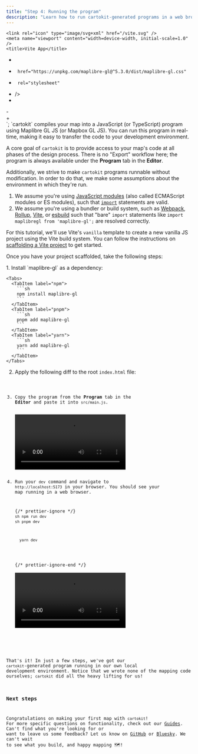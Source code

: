 ```yaml
---
title: "Step 4: Running the program"
description: "Learn how to run cartokit-generated programs in a web browser."
---
```




    <link rel="icon" type="image/svg+xml" href="/vite.svg" />
    <meta name="viewport" content="width=device-width, initial-scale=1.0" />
    <title>Vite App</title>
+    <link
+      href="https://unpkg.com/maplibre-gl@^5.3.0/dist/maplibre-gl.css"
+      rel="stylesheet"
+    />
+    <style>
+      body {
+        margin: 0;
+        padding: 0;
+      }
+
+      #map {
+        position: absolute;
+        top: 0;
+        bottom: 0;
+        width: 100%;
+      }
+    </style>
  </head>
  <body>
-    <div id="app"></div>
+    <div id="map"></div>
    <script type="module" src="/main.js"></script>
  </body>
</html>
`;

<Topline>
  `cartokit` compiles your map into a JavaScript (or TypeScript) program using
  Maplibre GL JS (or Mapbox GL JS). You can run this program in real-time,
  making it easy to transfer the code to your development environment.
</Topline>

A core goal of `cartokit` is to provide access to your map's code at all phases of the design process. There is no "Export" workflow here; the program is always available under the **Program** tab in the **Editor**.

Additionally, we strive to make `cartokit` programs runnable without modification. In order to do that, we make some assumptions about the environment in which they're run.

1. We assume you're using [JavaScript modules](https://developer.mozilla.org/en-US/docs/Web/JavaScript/Guide/Modules) (also called ECMAScript modules or ES modules), such that [`import`](https://developer.mozilla.org/en-US/docs/Web/JavaScript/Reference/Statements/import) statements are valid.
2. We assume you're using a bundler or build system, such as [Webpack](https://webpack.js.org/), [Rollup](https://rollupjs.org/), [Vite](https://vitejs.dev/), or [esbuild](https://esbuild.github.io/) such that "bare" `import` statements like `import maplibregl from 'maplibre-gl';` are resolved correctly.

For this tutorial, we'll use Vite's `vanilla` template to create a new vanilla JS project using the Vite build system. You can follow the instructions on [scaffolding a Vite project](https://vitejs.dev/guide/#scaffolding-your-first-vite-project) to get started.

Once you have your project scaffolded, take the following steps:

<Steps>
1. Install `maplibre-gl` as a dependency:

    <Tabs>
      <TabItem label="npm">
        ```sh
        npm install maplibre-gl
        ```
      </TabItem>
      <TabItem label="pnpm">
        ```sh
        pnpm add maplibre-gl
        ```
      </TabItem>
      <TabItem label="yarn">
        ```sh
        yarn add maplibre-gl
        ```
      </TabItem>
    </Tabs>

2.  Apply the following diff to the root `index.html` file:

    <Code code={diff} lang="html" title="index.html" useDiffSyntax />

3.  Copy the program from the **Program** tab in the **Editor** and paste it into `src/main.js`.

    <Video src="/copy-program.mp4" />

4.  Run your `dev` command and navigate to `http://localhost:5173` in your browser. You should see your map running in a web browser.

    {/* prettier-ignore */}
    <Tabs>
      <TabItem label="npm">
        ```sh
        npm run dev
        ```
      </TabItem>
      <TabItem label="pnpm">
        ```sh
        pnpm dev 
        ```
      </TabItem>
      <TabItem label="yarn">
      ```sh
        yarn dev
      ```
      </TabItem>
    </Tabs>
    {/* prettier-ignore-end */}

    <Video src="/run-dev.mp4" />

</Steps>

That's it! In just a few steps, we've got our `cartokit`-generated program running in our own local development environment. Notice that we wrote none of the mapping code ourselves; `cartokit` did all the heavy lifting for us!

### Next steps

Congratulations on making your first map with `cartokit`! For more specific questions on functionality, check out our [Guides](/docs/guides). Can't find what you're looking for or want to leave us some feedback? Let us know on [GitHub](https://github.com/parkerziegler/cartokit/issues) or [Bluesky](https://bsky.app/profile/parkie-doo.sh). We can't wait to see what you build, and happy mapping 🗺!
